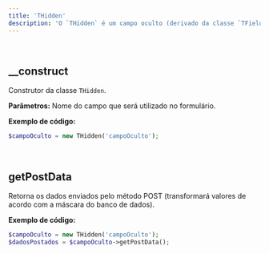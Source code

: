 ---
title: 'THidden'
description: 'O `THidden` é um campo oculto (derivado da classe `TField`), ou seja, é um campo que não é visível para o usuário, mas cujo valor pode ser enviado em um formulário.'
---

<br/>

## __construct
Construtor da classe `THidden`.

**Parâmetros:**
<ResponseField name="$name" type="mixed" required >Nome do campo que será utilizado no formulário.</ResponseField>

**Exemplo de código:**
```php
$campoOculto = new THidden('campoOculto');
```

<br/>

## getPostData
Retorna os dados enviados pelo método POST (transformará valores de acordo com a máscara do banco de dados).

**Exemplo de código:**
```php
$campoOculto = new THidden('campoOculto');
$dadosPostados = $campoOculto->getPostData();
```